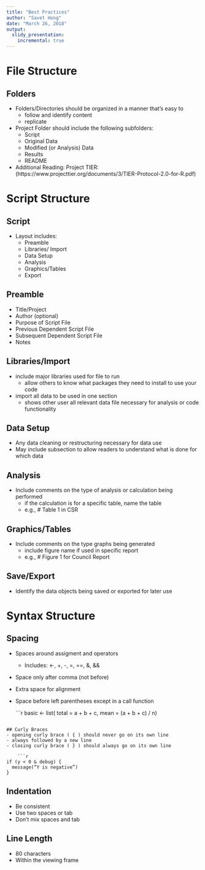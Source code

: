 ```yaml
---
title: "Best Practices"
author: "Savet Hong"
date: "March 26, 2018"
output:
  slidy_presentation:
    incremental: true
---
```


# File Structure

## Folders

- Folders/Directories should be organized in a manner that's easy to
    + follow and identify content 
    + replicate
    
- Project Folder should include the following subfolders:
    + Script
    + Original Data
    + Modified (or Analysis) Data
    + Results
    + README
    
- Additional Reading:
   Project TIER: (https://www.projecttier.org/documents/3/TIER-Protocol-2.0-for-R.pdf)

# Script Structure

## Script

- Layout includes:
    + Preamble
    + Libraries/ Import
    + Data Setup
    + Analysis
    + Graphics/Tables
    + Export
    
## Preamble    
- Title/Project
- Author (optional)
- Purpose of Script File
- Previous Dependent Script File
- Subsequent Dependent Script File
- Notes


<!---
![](../images/preamble.jpg)
-->

## Libraries/Import
- include major libraries used for file to run
    + allow others to know what packages they need to install to use your code
- import all data to be used in one section
    + shows other user all relevant data file necessary for analysis or code functionality

<!---
![](../images/import.jpg)
-->

## Data Setup
- Any data cleaning or restructuring necessary for data use
- May include subsection to allow readers to understand what is done for which data

## Analysis
- Include comments on the type of analysis or calculation being performed 
    + if the calculation is for a specific table, name the table
    + e.g., \# Table 1 in CSR 

## Graphics/Tables
- Include comments on the type graphs being generated
    + include figure name if used in specific report
    + e.g., \# Figure 1 for Council Report
    
## Save/Export
- Identify the data objects being saved or exported for later use


# Syntax Structure

## Spacing 
- Spaces around assigment and operators
    + Includes: <-, +, -, =, ==, &, &&
- Space only after comma (not before)
- Extra space for alignment
- Space before left parentheses except in a call function

    ```r
basic  <- list(
  total = a + b + c, 
  mean  = (a + b + c) / n)

```

## Curly Braces
- opening curly brace ( { ) should never go on its own line
- always followed by a new line
- closing curly brace ( } ) should always go on its own line

    ```r
if (y < 0 & debug) {
  message(“Y is negative”)
}

```

## Indentation
- Be consistent
- Use two spaces or tab
- Don't mix spaces and tab

## Line Length
- 80 characters
- Within the viewing frame

